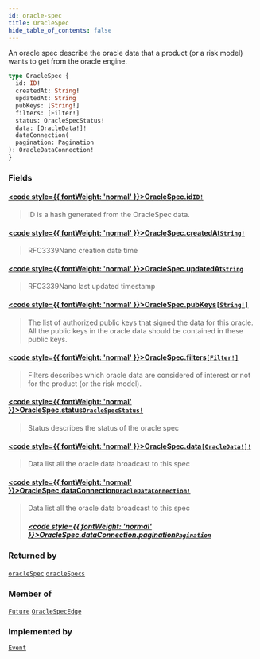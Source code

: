 ```yaml
---
id: oracle-spec
title: OracleSpec
hide_table_of_contents: false
---
```








An oracle spec describe the oracle data that a product (or a risk model)
wants to get from the oracle engine.

```graphql
type OracleSpec {
  id: ID!
  createdAt: String!
  updatedAt: String
  pubKeys: [String!]
  filters: [Filter!]
  status: OracleSpecStatus!
  data: [OracleData!]!
  dataConnection(
  pagination: Pagination
): OracleDataConnection!
}
```


### Fields

#### [<code style={{ fontWeight: 'normal' }}>OracleSpec.<b>id</b></code>](#)<Bullet />[`ID!`](/testnet/api/graphql/scalars/id) <Badge class="secondary" text="non-null"/> <Badge class="secondary" text="scalar"/>
> ID is a hash generated from the OracleSpec data.
> 

#### [<code style={{ fontWeight: 'normal' }}>OracleSpec.<b>createdAt</b></code>](#)<Bullet />[`String!`](/testnet/api/graphql/scalars/string) <Badge class="secondary" text="non-null"/> <Badge class="secondary" text="scalar"/>
> RFC3339Nano creation date time
> 

#### [<code style={{ fontWeight: 'normal' }}>OracleSpec.<b>updatedAt</b></code>](#)<Bullet />[`String`](/testnet/api/graphql/scalars/string) <Badge class="secondary" text="scalar"/>
> RFC3339Nano last updated timestamp
> 

#### [<code style={{ fontWeight: 'normal' }}>OracleSpec.<b>pubKeys</b></code>](#)<Bullet />[`[String!]`](/testnet/api/graphql/scalars/string) <Badge class="secondary" text="list"/> <Badge class="secondary" text="scalar"/>
> The list of authorized public keys that signed the data for this
oracle. All the public keys in the oracle data should be contained in these
public keys.
> 

#### [<code style={{ fontWeight: 'normal' }}>OracleSpec.<b>filters</b></code>](#)<Bullet />[`[Filter!]`](/testnet/api/graphql/objects/filter) <Badge class="secondary" text="list"/> <Badge class="secondary" text="object"/>
> Filters describes which oracle data are considered of interest or not for
the product (or the risk model).
> 

#### [<code style={{ fontWeight: 'normal' }}>OracleSpec.<b>status</b></code>](#)<Bullet />[`OracleSpecStatus!`](/testnet/api/graphql/enums/oracle-spec-status) <Badge class="secondary" text="non-null"/> <Badge class="secondary" text="enum"/>
> Status describes the status of the oracle spec
> 

#### [<code style={{ fontWeight: 'normal' }}>OracleSpec.<b>data</b></code>](#)<Bullet />[`[OracleData!]!`](/testnet/api/graphql/objects/oracle-data) <Badge class="secondary" text="non-null"/> <Badge class="secondary" text="object"/>
> Data list all the oracle data broadcast to this spec
> 

#### [<code style={{ fontWeight: 'normal' }}>OracleSpec.<b>dataConnection</b></code>](#)<Bullet />[`OracleDataConnection!`](/testnet/api/graphql/objects/oracle-data-connection) <Badge class="secondary" text="non-null"/> <Badge class="secondary" text="object"/>
> Data list all the oracle data broadcast to this spec
> ##### [<code style={{ fontWeight: 'normal' }}>OracleSpec.dataConnection.<b>pagination</b></code>](#)<Bullet />[`Pagination`](/testnet/api/graphql/inputs/pagination) <Badge class="secondary" text="input"/>
> 
> 



### Returned by

[`oracleSpec`](/testnet/api/graphql/queries/oracle-spec)  <Badge class="secondary" text="query"/><Bullet />[`oracleSpecs`](/testnet/api/graphql/queries/oracle-specs)  <Badge class="secondary" text="query"/>

### Member of

[`Future`](/testnet/api/graphql/objects/future)  <Badge class="secondary" text="object"/><Bullet />[`OracleSpecEdge`](/testnet/api/graphql/objects/oracle-spec-edge)  <Badge class="secondary" text="object"/>

### Implemented by

[`Event`](/testnet/api/graphql/unions/event)  <Badge class="secondary" text="union"/>



